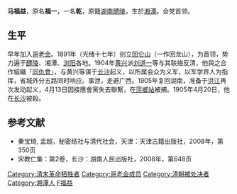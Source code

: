{{Infobox_Person
| name = 马福益
|image=Ma Fuyi.jpg
|box_width=250px
|occupation= 革命家
| period =  
|birth_name=
| other_names =
| Sex = 男
|birth_date= 1865年
|birth_place= {{QING-1862}}[[湖南省_(清)|湖南省]][[長沙府|長沙府]][[湘潭縣|湘潭縣]]
|death_date= 1905年4月20日
|death_place= {{QING|湖南省}}[[長沙府|長沙府]][[長沙縣|長沙縣]]
| nationality = {{CHN-1889}}
| residence = 
| party = [[哥老會|哥老會]]
| religion = 
| spouse = 
| relatives =
|education= 
| past = 
| work =
|awards=
}}
'''马福益'''{{BD|1865年||1905年|4月20日|CatIdx=M馬}}，原名'''福一'''，一名'''乾'''，原籍[[湖南|湖南]][[醴陵|醴陵]]，生於[[湘潭|湘潭]]。会党首领。

==生平==
早年加入[[哥老会|哥老会]]。1891年（光绪十七年）创立[[回仑山|回仑山]]（一作回龙山），为首领，势力遍于[[醴陵|醴陵]]、湘潭、[[浏阳|浏阳]]各地。1904年[[黄兴|黄兴]]派[[刘道一|刘道一]]等与其联络反清，他與之合作組織「[[同仇會|同仇會]]」，与黄兴等谋于[[长沙|长沙]]起义，以所属会众为义军，以军学界人为指挥，省城外分五路同时响应。事泄，走避广西。1905年复回湖南，准备于[[洪江市|洪江]]再次发动起义，4月13日因接應會黨失去聯繫，在[[萍鄉站|萍鄉站]]被捕。1905年4月20日，他在[[长沙|长沙]]被殺。

==参考文献==
{{reflist}}
*秦宝琦, 孟超，秘密结社与清代社会，天津：天津古籍出版社，2008年，第350页
*宋教仁集：第2卷，长沙：湖南人民出版社，2008年，第648页

{{DEFAULTSORT:M马福益}}
[[Category:清末革命牺牲者|Category:清末革命牺牲者]]
[[Category:哥老会成员|Category:哥老会成员]]
[[Category:清朝被处决者|Category:清朝被处决者]]
[[Category:湘潭人|Category:湘潭人]]
[[Category:马姓|F福益]]